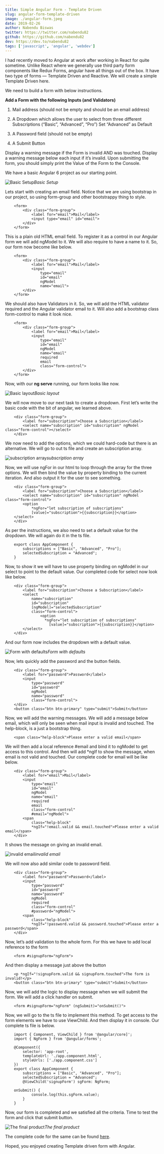 ```yaml
---
title: Simple Angular Form - Template Driven
slug: angular-form-template-driven
image: ./angular-form.jpeg
date: 2019-02-26
author: Nabendu Biswas
twitter: https://twitter.com/nabendu82
github: https://github.com/nabendu82
dev: https://dev.to/nabendu82
tags: ['javascript', 'angular', 'webdev']
---
```


I had recently moved to Angular at work after working in React for quite sometime. Unlike React where we generally use third party form components like Redux Forms, angular have all things out of the box. It have two type of forms — Template Driven and Reactive. We will create a simple Template Driven here.

We need to build a form with below instructions.

**Add a Form with the following Inputs (and Validators)**

1) Mail address (should not be empty and should be an email address)

2) A Dropdown which allows the user to select from three different Subscriptions (“Basic”, “Advanced”, “Pro”)
Set “Advanced” as Default

3) A Password field (should not be empty)

4) A Submit Button

Display a warning message if the Form is invalid AND was touched. Display a warning message below each input if it’s invalid.
Upon submitting the form, you should simply print the Value of the Form to the Console.

We have a basic Angular 6 project as our starting point.

![Basic Setup](https://ik.imagekit.io/thewebdev/Angular-Form/1_m72EqeV4aY.png)*Basic Setup*

Lets start with creating an email field. Notice that we are using bootstrap in our project, so using form-group and other bootstrappy thing to style.

<div className={styles.code__block}>

```
    <form>
        <div class="form-group">
            <label for="email">Mail</label>
            <input type="email" id="email">
        </div>
    </form>
```

</div>

This is a plain old HTML email field. To register it as a control in our Angular form we will add ngModel to it. We will also require to have a name to it. So, our form now become like below.

<div className={styles.code__block}>

```
    <form>
        <div class="form-group">
            <label for="email">Mail</label>
            <input
                type="email"
                id="email"
                ngModel
                name="email">
        </div>
    </form>
```

</div>

We should also have Validators in it. So, we will add the HTML validator required and the Angular validator email to it. Will also add a bootstrap class form-control to make it look nice.

<div className={styles.code__block}>

```
    <form>
        <div class="form-group">
            <label for="email">Mail</label>
            <input
                type="email"
                id="email"
                ngModel
                name="email"
                required
                email
                class="form-control">
        </div>
    </form>
```

</div>

Now, with our **ng serve** running, our form looks like now.

![Basic layout](https://ik.imagekit.io/thewebdev/Angular-Form/2_o2P_3AfL_0.png)*Basic layout*

We will now move to our next task to create a dropdown. First let’s write the basic code with the bit of angular, we learned above.

<div className={styles.code__block}>

```
    <div class="form-group">
        <label for="subscription">Choose a Subscription</label>
        <select name="subscription" id="subscription" ngModel class="form-control"></select>
    </div>
```

</div>

We now need to add the options, which we could hard-code but there is an alternative. We will go to out ts file and create an subscription array.

![subscription array](https://ik.imagekit.io/thewebdev/Angular-Form/3_5WqfRSI3Zz.png)*subscription array*

Now, we will use ngFor in our html to loop through the array for the three options. We will then bind the value by property binding to the current iteration. And also output it for the user to see something.

<div className={styles.code__block}>

```
    <div class="form-group">
        <label for="subscription">Choose a Subscription</label>
        <select name="subscription" id="subscription" ngModel class="form-control">
        <option
            *ngFor="let subscription of subscriptions"
            [value]="subscription">{{subscription}}</option>
    </select>
    </div>
```

</div>

As per the instructions, we also need to set a default value for the dropdown. We will again do it in the ts file.

<div className={styles.code__block}>

```
    export class AppComponent {
        subscriptions = ["Basic", "Advanced", "Pro"];
        selectedSubscription = "Advanced";
    }
```

</div>

Now, to show it we will have to use property binding on ngModel in our select to point to the default value. Our completed code for select now look like below.

<div className={styles.code__block}>

```
    <div class="form-group">
        <label for="subscription">Choose a Subscription</label>
        <select
            name="subscription"
            id="subscription"
            [ngModel]="selectedSubscription"
            class="form-control">
                <option
                  *ngFor="let subscription of subscriptions"
                    [value]="subscription">{{subscription}}</option>
        </select>
    </div>
```

</div>

And our form now includes the dropdown with a default value.

![Form with defaults](https://ik.imagekit.io/thewebdev/Angular-Form/4_fvr1fXgh7Q.png)*Form with defaults*

Now, lets quickly add the password and the button fields.

<div className={styles.code__block}>

```
    <div class="form-group">
        <label for="password">Password</label>
        <input
            type="password"
            id="password"
            ngModel
            name="password"
            class="form-control">
    </div>
    <button class="btn btn-primary" type="submit">Submit</button>
```

</div>

Now, we will add the warning messages. We will add a message below email, which will only be seen when mail input is invalid and touched. The help-block, is a just a bootstrap thing.

<div className={styles.code__block}>

```
    <span class="help-block">Please enter a valid email</span>
```

</div>

We will then add a local reference #email and bind it to ngModel to get access to this control. And then will add *ngIf to show the message, when email is not valid and touched. Our complete code for email will be like below.

<div className={styles.code__block}>

```
    <div class="form-group">
        <label for="email">Mail</label>
        <input
            type="email"
            id="email"
            ngModel
            name="email"
            required
            email
            class="form-control"
            #email="ngModel">
        <span
            class="help-block"
            *ngIf="!email.valid && email.touched">Please enter a valid email</span>
    </div>
```

</div>

It shows the message on giving an invalid email.

![invalid email](https://ik.imagekit.io/thewebdev/Angular-Form/5_tWV8NFg3ze.png)*invalid email*

We will now also add similar code to password field.

<div className={styles.code__block}>

```
    <div class="form-group">
        <label for="password">Password</label>
        <input
            type="password"
            id="password"
            name="password"
            ngModel
            required
            class="form-control"
            #password="ngModel">
        <span
            class="help-block"
            *ngIf="!password.valid && password.touched">Please enter a password</span>
    </div>
```

</div>

Now, let’s add validation to the whole form. For this we have to add local reference to the form

<div className={styles.code__block}>

```
    <form #signupForm="ngForm">
```

</div>

And then display a message just above the button

<div className={styles.code__block}>

```
    <p *ngIf="!signupForm.valid && signupForm.touched">The form is invalid!</p>
    <button class="btn btn-primary" type="submit">Submit</button>
```

</div>

Now, we will add the logic to display message when we will submit the form. We will add a click handler on submit.

<div className={styles.code__block}>

```
    <form #signupForm="ngForm" (ngSubmit)="onSubmit()">
```

</div>

Now, we will go to the ts file to implement this method. To get access to the form elements we have to use ViewChild. And then display it in console. Our complete ts file is below.

<div className={styles.code__block}>

```
    import { Component, ViewChild } from '@angular/core]';
    import { NgForm } from '@angular/forms';

    @Component({
        selector: 'app-root',
        templateUrl: './app.component.html',
        styleUrls: ['./app.component.css']
    })
    export class AppComponent {
        subscriptions = ["Basic", "Advanced", "Pro"];
        selectedSubscription = "Advanced";
        @ViewChild('signupForm') sgForm: NgForm;

    onSubmit() {
            console.log(this.sgForm.value);
        }
    }
```

</div>

Now, our form is completed and we satisfied all the criteria. Time to test the form and click that submit button.

![The final product](https://ik.imagekit.io/thewebdev/Angular-Form/6_OSEbpdwh19.png)*The final product*

The complete code for the same can be found [here](https://github.com/nabendu82/TD-Angular-ex).

Hoped, you enjoyed creating Template driven form with Angular.
